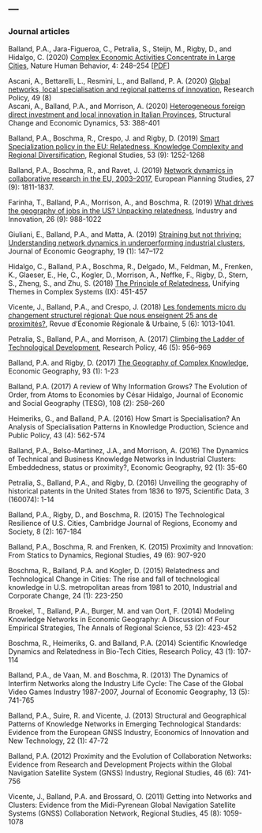 ---
---  

<link rel="stylesheet" href="styles.css" type="text/css">

### Journal articles    

Balland, P.A., Jara-Figueroa, C., Petralia, S., Steijn, M., Rigby, D., and Hidalgo, C. (2020) [Complex Economic Activities Concentrate in Large Cities](https://www.nature.com/articles/s41562-019-0803-3), Nature Human Behavior, 4: 248–254 [[PDF](https://paballand.github.io/writing/PDF/2020-NHB.pdf)]      

Ascani, A., Bettarelli, L., Resmini, L., and Balland, P. A. (2020) [Global networks, local specialisation and regional patterns of innovation](https://doi.org/10.1016/j.respol.2020.104031), Research Policy, 49 (8)    
Ascani, A., Balland, P.A., and Morrison, A. (2020) [Heterogeneous foreign direct investment and local innovation in Italian Provinces](https://doi.org/10.1016/j.strueco.2019.06.004), Structural Change and Economic Dynamics, 53: 388-401  

Balland, P.A., Boschma, R., Crespo, J. and Rigby, D. (2019) [Smart Specialization policy in the EU: Relatedness, Knowledge Complexity and Regional Diversification](https://doi.org/10.1080/00343404.2018.1437900), Regional Studies, 53 (9): 1252-1268 

Balland, P.A., Boschma, R., and Ravet, J. (2019) [Network dynamics in collaborative research in the EU, 2003–2017](https://doi.org/10.1080/09654313.2019.1641187), European Planning Studies, 27 (9): 1811-1837.  

Farinha, T., Balland, P.A., Morrison, A., and Boschma, R. (2019) [What drives the geography of jobs in the US? Unpacking relatedness](https://doi.org/10.1080/13662716.2019.1591940), Industry and Innovation, 26 (9): 988-1022  

Giuliani, E., Balland, P.A., and Matta, A. (2019) [Straining but not thriving: Understanding network dynamics in underperforming industrial clusters](https://doi.org/10.1093/jeg/lbx046), Journal of Economic Geography, 19 (1): 147–172 

Hidalgo, C., Balland, P.A., Boschma, R., Delgado, M., Feldman, M., Frenken, K., Glaeser, E., He, C., Kogler, D., Morrison, A.,  Neffke, F., Rigby, D., Stern, S., Zheng, S., and Zhu, S. (2018)  [The Principle of Relatedness](https://link.springer.com/chapter/10.1007/978-3-319-96661-8_46), Unifying Themes in Complex Systems (IX): 451-457  

Vicente, J., Balland, P.A., and Crespo, J. (2018) [Les fondements micro du changement structurel régional: Que nous enseignent 25 ans de proximités?](https://www.cairn.info/revue-d-economie-regionale-et-urbaine-2018-5-page-1013.html), Revue d'Économie Régionale & Urbaine, 5 (6): 1013-1041. 

Petralia, S., Balland, P.A., and Morrison, A. (2017) [Climbing the Ladder of Technological Development](https://doi.org/10.1016/j.respol.2017.03.012), Research Policy, 46 (5): 956–969 

Balland, P.A. and Rigby, D. (2017) [The Geography of Complex Knowledge](https://doi.org/10.1080/00130095.2016.1205947), Economic Geography, 93 (1): 1-23 

Balland, P.A. (2017) A review of Why Information Grows? The Evolution of Order, from Atoms to Economies by César Hidalgo, Journal of Economic and Social Geography (TESG), 108 (2): 258–260  

Heimeriks, G., and Balland, P.A. (2016) How Smart is Specialisation? An Analysis of Specialisation Patterns in Knowledge Production, Science and Public Policy, 43 (4): 562-574 

Balland, P.A., Belso-Martinez, J.A., and Morrison, A. (2016) The Dynamics of Technical and Business Knowledge Networks in Industrial Clusters: Embeddedness, status or proximity?, Economic Geography, 92 (1): 35-60 

Petralia, S., Balland, P.A., and Rigby, D. (2016) Unveiling the geography of historical patents in the United States from 1836 to 1975, Scientific Data, 3 (160074): 1-14 

Balland, P.A., Rigby, D., and Boschma, R. (2015) The Technological Resilience of U.S. Cities, Cambridge Journal of Regions, Economy and Society, 8 (2): 167-184  

Balland, P.A., Boschma, R. and Frenken, K. (2015) Proximity and Innovation: From Statics to Dynamics, Regional Studies, 49 (6): 907-920 

Boschma, R., Balland, P.A. and Kogler, D. (2015) Relatedness and Technological Change in Cities: The rise and fall of technological knowledge in U.S. metropolitan areas from 1981 to 2010, Industrial and Corporate Change, 24 (1): 223-250 

Broekel, T., Balland, P.A., Burger, M. and van Oort, F. (2014) Modeling Knowledge Networks in Economic Geography: A Discussion of Four Empirical Strategies, The Annals of Regional Science, 53 (2): 423-452  

Boschma, R., Heimeriks, G. and Balland, P.A. (2014) Scientific Knowledge Dynamics and Relatedness in Bio-Tech Cities, Research Policy, 43 (1): 107-114 

Balland, P.A., de Vaan, M. and Boschma, R. (2013) The Dynamics of Interfirm Networks along the Industry Life Cycle: The Case of the Global Video Games Industry 1987-2007, Journal of Economic Geography, 13 (5): 741-765  

Balland, P.A., Suire, R. and Vicente, J. (2013) Structural and Geographical Patterns of Knowledge Networks in Emerging Technological Standards: Evidence from the European GNSS Industry, Economics of Innovation and New Technology, 22 (1): 47-72 

Balland, P.A. (2012) Proximity and the Evolution of Collaboration Networks: Evidence from Research and Development Projects within the Global Navigation Satellite System (GNSS) Industry, Regional Studies, 46 (6): 741-756 

Vicente, J., Balland, P.A. and Brossard, O. (2011) Getting into Networks and Clusters: Evidence from the Midi-Pyrenean Global Navigation Satellite Systems (GNSS) Collaboration Network, Regional Studies, 45 (8): 1059-1078 